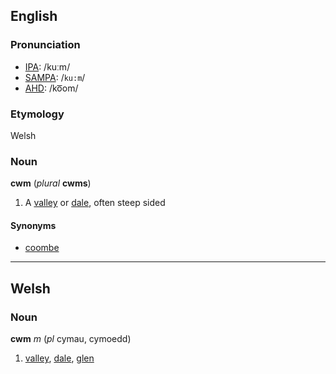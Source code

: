 ==English==
===Pronunciation===
*[[IPA]]: /kuːm/
*[[SAMPA]]: /<tt>ku:m</tt>/
*[[AHD]]: /ko͞om/

===Etymology===
Welsh

===Noun===
'''cwm''' (''plural'' '''cwms''')

#A [[valley]] or [[dale]], often steep sided

====Synonyms====
*[[coombe]]

----

==Welsh==
===Noun===
'''cwm''' ''m'' (''pl'' cymau, cymoedd)
# [[valley]], [[dale]], [[glen]]